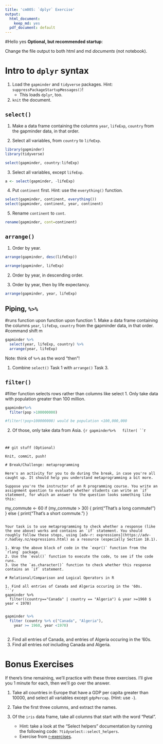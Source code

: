 ```yaml
---
title: 'cm005: `dplyr` Exercise'
output:
  html_document:
    keep_md: yes
  pdf_document: default
---
```

#Hello yes
**Optional, but recommended startup**:

Change the file output to both html and md _documents_ (not notebook).

# Intro to `dplyr` syntax

1. Load the `gapminder` and `tidyverse` packages. Hint: `suppressPackageStartupMessages()`!
    - This loads `dplyr`, too.
2. `knit` the document. 

## `select()`

1. Make a data frame containing the columns `year`, `lifeExp`, `country` from the gapminder data, in that order.

2. Select all variables, from `country` to `lifeExp`. 
```r
library(gapminder)
library(tidyverse)
```
```r
select(gapminder, country:lifeExp)
```

3. Select all variables, except `lifeExp`.
```r
a <- select(gapminder, -lifeExp)

```

4. Put `continent` first. Hint: use the `everything()` function.
```r
select(gapminder, continent, everything())
select(gapminder, continent, year, continent)
```

5. Rename `continent` to `cont`.
```r
rename(gapminder, cont=continent)
```

## `arrange()`

1. Order by year.

```r
arrange(gapminder, desc(lifeExp))

```

```r
arrange(gapminder, lifeExp)
```

2. Order by year, in descending order.

3. Order by year, then by life expectancy.
```r
arrange(gapminder, year, lifeExp)
```

## Piping, `%>%`
#runs function upon function upon function
1. Make a data frame containing the columns `year`, `lifeExp`, `country` from the gapminder data, in that order.
#command shift m
```r
gapminder %>% 
  select(year, lifeExp, country) %>%
  arrange(year, lifeExp)
```


Note: think of `%>%` as the word "then"!

1. Combine `select()` Task 1 with `arrange()` Task 3.

## `filter()`
#filter function selects rows rather than columns like select
1. Only take data with population greater than 100 million.

```r
gapminder%>%
  filter(pop >100000000)

#filter(!pop>100000000) would be population <100,000,000
```


2. Of those, only take data from Asia.
```{r
gapminder%>%
  filter(
``
```r

```


## git stuff (Optional)

Knit, commit, push!

# Break/Challenge: metaprogramming

Here's an activity for you to do during the break, in case you're all caught up. It should help you understand metaprogramming a bit more.

Suppose you're the instructor of an R programming course. You write an assignment question to evaluate whether students can write an `if` statement, for which an answer to the question looks something like this:

```
my_commute <- 60
if (my_commute > 30) {
    print("That's a long commute!")
} else {
    print("That's a short commute.")
}
```

Your task is to use metaprogramming to check whether a response (like the one above) works and contains an `if` statement. You should roughly follow these steps, using [adv-r: expressions](https://adv-r.hadley.nz/expressions.html) as a resource (especially Section 18.1).

1. Wrap the above block of code in the `expr()` function from the `rlang` package.
2. Use the `eval()` function to execute the code, to see if the code runs.
3. Use the `as.character()` function to check whether this response contains an `if` statement.

# Relational/Comparison and Logical Operators in R

1. Find all entries of Canada and Algeria occuring in the '60s. 
```r
gapminder %>% 
  filter((country=="Canada" | country == "Algeria") & year >=1960 $ year < 1970)
  

```
```r
gapminder %>%
  filter (country %>% c("Canada", "Algeria"),
    year >= 1960, year <1970)
    
```


2. Find all entries of Canada, and entries of Algeria occuring in the '60s. 
3. Find all entries _not_ including Canada and Algeria.

# Bonus Exercises

If there's time remaining, we'll practice with these three exercises. I'll give you 1 minute for each, then we'll go over the answer.

1. Take all countries in Europe that have a GDP per capita greater than 10000, and select all variables except `gdpPercap`. (Hint: use `-`).

2. Take the first three columns, and extract the names.

3. Of the `iris` data frame, take all columns that start with the word "Petal". 
    - Hint: take a look at the "Select helpers" documentation by running the following code: `?tidyselect::select_helpers`.
    - Exercise from [r-exercises](https://www.r-exercises.com/2017/10/19/dplyr-basic-functions-exercises/).
